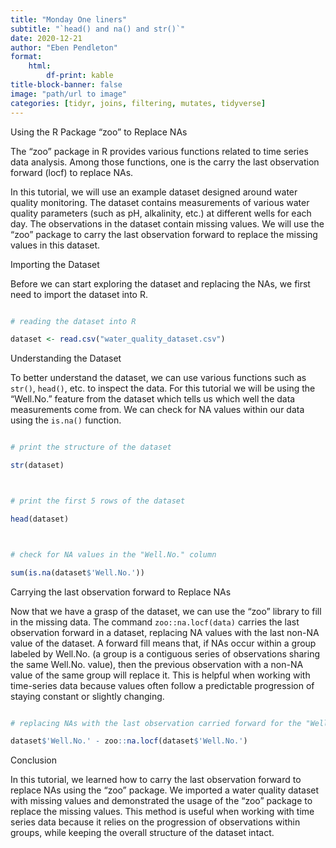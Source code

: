 ---
title: "Monday One liners"
subtitle: "`head() and na() and str()`"
date: 2020-12-21
author: "Eben Pendleton"
format:
    html:
        df-print: kable
title-block-banner: false
image: "path/url to image"
categories: [tidyr, joins, filtering, mutates, tidyverse]
---

Using the R Package "zoo" to Replace NAs

The "zoo" package in R provides various functions related to time series data analysis. Among those functions, one is the carry the last observation forward (locf) to replace NAs.

In this tutorial, we will use an example dataset designed around water quality monitoring. The dataset contains measurements of various water quality parameters (such as pH, alkalinity, etc.) at different wells for each day. The observations in the dataset contain missing values. We will use the "zoo" package to carry the last observation forward to replace the missing values in this dataset.

Importing the Dataset

Before we can start exploring the dataset and replacing the NAs, we first need to import the dataset into R.

```R
# reading the dataset into R
dataset <- read.csv("water_quality_dataset.csv")
```

Understanding the Dataset

To better understand the dataset, we can use various functions such as `str()`, `head()`, etc. to inspect the data. For this tutorial we will be using the "Well.No." feature from the dataset which tells us which well the data measurements come from. We can check for NA values within our data using the `is.na()` function. 

```R
# print the structure of the dataset
str(dataset)

# print the first 5 rows of the dataset
head(dataset)

# check for NA values in the "Well.No." column
sum(is.na(dataset$'Well.No.'))
```

Carrying the last observation forward to Replace NAs

Now that we have a grasp of the dataset, we can use the "zoo" library to fill in the missing data. The command `zoo::na.locf(data)` carries the last observation forward in a dataset, replacing NA values with the last non-NA value of the dataset. A forward fill means that, if NAs occur within a group labeled by Well.No. (a group is a contiguous series of observations sharing the same Well.No. value), then the previous observation with a non-NA value of the same group will replace it. This is helpful when working with time-series data because values often follow a predictable progression of staying constant or slightly changing. 

```R
# replacing NAs with the last observation carried forward for the "Well.No." feature
dataset$'Well.No.' - zoo::na.locf(dataset$'Well.No.')
```

Conclusion

In this tutorial, we learned how to carry the last observation forward to replace NAs using the "zoo" package. We imported a water quality dataset with missing values and demonstrated the usage of the "zoo" package to replace the missing values. This method is useful when working with time series data because it relies on the progression of observations within groups, while keeping the overall structure of the dataset intact.